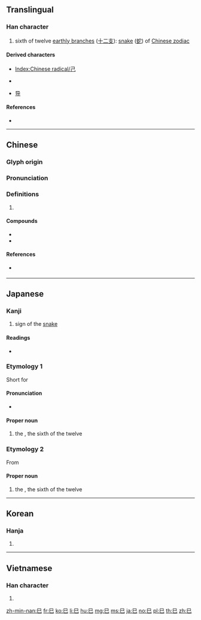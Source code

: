 {{character info/new}}
{{also|己|已}}
==Translingual==
{{stroke order|type=animate}}

===Han character===
{{Han char|rn=49|rad=己|as=00|sn=3|var=2|four=77717|canj=RU}}

# sixth of twelve [[earthly branch]]es ([[十二支]]): [[snake]] ([[蛇]]) of [[W:Chinese zodiac|Chinese zodiac]]

====Derived characters====
* [[Index:Chinese radical/己]]
* {{lang|und|sc=Hani|[[包]]}} {{qualifier|Chinese form}}
* [[导]]

====References====
* {{Han ref|kx=0326.120|dkj=08744|dj=0631.010|hdz=20984.020|uh=5DF3|ud=24051|bh=A478|bd=42104}}

----

==Chinese==
{{zh-forms}}

===Glyph origin===
{{Han etym}}

===Pronunciation===
{{zh-pron
|m=sì
|c=zi6
|h=
|mn=qz:sǐr/xm:sū/tw,zz:chī
|mn_note=chī - vernacular, sū - literary
|w=
|mc=y
|oc=y
|ma=|ma2=
|cat=n
}}

===Definitions===
{{zh-hanzi}}

# {{rfdef|lang=zh}}

====Compounds====
* {{zh-l|巳蛇}}
* {{zh-l|巳時}}

====References====
* {{qualifier|Min Nan}} {{thcwd|210}}

----

==Japanese==
{{wikipedia|lang=ja}}

===Kanji===
{{ja-kanji|grade=8|rs=己00}}

# sign of the [[snake]]

====Readings====
* {{ja-readings|goon=[[じ]] (ji)|kanon=[[し]] (shi)|kun=[[み]] (mi)}}

===Etymology 1===
{{ja-kanjitab|み|yomi=k}}
{{wp|lang=ja}}
Short for {{m|ja|蛇|tr=hemi||[[snake]]}}

====Pronunciation====
{{ja-pron|acc=0|y=k|み}}
* {{hmp|lang=ja|sort=み|身|実|子}}

====Proper noun====
{{ja-pos|proper|み}}

# the {{w|Snake (zodiac)|Snake}}, the sixth of the twelve {{w|Earthly Branches}}

===Etymology 2===
{{ja-kanjitab|し|yomi=o}}
From {{der|ja|ltc|巳|tr=zi<sup>X</sup>|sort=し}}

====Proper noun====
{{ja-pos|proper|し}}

# the {{w|Snake (zodiac)|Snake}}, the sixth of the twelve {{w|Earthly Branches}}

{{cln|ja|words with multiple readings}}
{{C|ja|Earthly Branches|sort=み}}

----

==Korean==

===Hanja===
{{ko-hanja|hangeul=사|rv=sa|mr=sa|y=sa}}

# {{defn|lang=ko|sort=己00}}

----

==Vietnamese==

===Han character===
{{vi-hantu|[[tị]], [[anh]]|rs=己00}}

# {{defn|lang=vi|sort=己00}}

[[Category:CJKV radicals| ]]

[[zh-min-nan:巳]]
[[fr:巳]]
[[ko:巳]]
[[li:巳]]
[[hu:巳]]
[[mg:巳]]
[[ms:巳]]
[[ja:巳]]
[[no:巳]]
[[pl:巳]]
[[th:巳]]
[[zh:巳]]